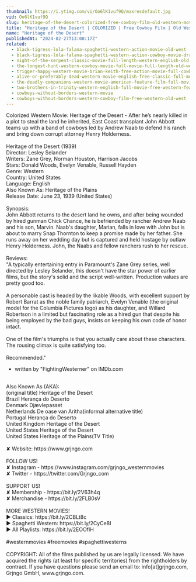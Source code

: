 ```yaml
---
thumbnail: https://i.ytimg.com/vi/Oo6lK1vuf9Q/maxresdefault.jpg
vid: Oo6lK1vuf9Q
slug: heritage-of-the-desert-colorized-free-cowboy-film-old-western-movie
title: "Heritage of the Desert | COLORIZED | Free Cowboy Film | Old Western Movie"
name: "Heritage of the Desert"
publishedAt: "2024-02-27T13:00:17Z"
related:
  - black-tigress-lola-falana-spaghetti-western-action-movie-old-west
  - black-tigress-lola-falana-spaghetti-western-action-cowboy-movie-drama
  - night-of-the-serpent-classic-movie-full-length-western-english-old-cowboy-movie
  - the-longest-hunt-western-cowboy-movie-full-movie-full-length-old-western-free-film
  - trigger-happy-western-movie-brian-keith-free-action-movie-full-cowboy-films-full-movies
  - alive-or-preferably-dead-western-movie-english-free-classic-full-movie
  - the-deadly-companions-western-movie-american-feature-film-full-movie-english-free-films
  - two-brothers-in-trinity-western-english-full-movie-free-western-feature-film-spaghetti-western
  - cowboys-without-borders-western-movie
  - cowboys-without-borders-western-cowboy-film-free-western-old-west
---
```


Colorized Western Movie: Heritage of the Desert - After he’s nearly killed in a plot to steal the land he inherited, East Coast transplant John Abbott teams up with a band of cowboys led by Andrew Naab to defend his ranch and bring down corrupt attorney Henry Holderness.<br />
<br />
Heritage of the Desert (1939)<br />
Director: Lesley Selander<br />
Writers: Zane Grey, Norman Houston, Harrison Jacobs<br />
Stars: Donald Woods, Evelyn Venable, Russell Hayden<br />
Genre: Western<br />
Country: United States<br />
Language: English<br />
Also Known As: Heritage of the Plains<br />
Release Date: June 23, 1939 (United States)<br />
<br />
Synopsis:<br />
John Abbott returns to the desert land he owns, and after being wounded by hired gunman Chick Chance, he is befriended by rancher Andrew Naab and his son, Marvin. Naab's daughter, Marian, falls in love with John but is about to marry Snap Thornton to keep a promise made by her father. She runs away on her wedding day but is captured and held hostage by outlaw Henry Holderness. John, the Naabs and fellow ranchers rush to her rescue.<br />
<br />
Reviews:<br />
"A typically entertaining entry in Paramount's Zane Grey series, well directed by Lesley Selander, this doesn't have the star power of earlier films, but the story's solid and the script well-written. Production values are pretty good too.<br />
<br />
A personable cast is headed by the likable Woods, with excellent support by Robert Barrat as the noble family patriarch, Evelyn Venable (the original model for the Columbia Pictures logo) as his daughter, and Willard Robertson in a limited but fascinating role as a hired gun that despite his being employed by the bad guys, insists on keeping his own code of honor intact.<br />
<br />
One of the film's triumphs is that you actually care about these characters. The rousing climax is quite satisfying too.<br />
<br />
Recommended."<br />
- written by "FightingWesterner" on IMDb.com<br />
<br />
Also Known As (AKA):<br />
(original title) Heritage of the Desert<br />
Brazil Herança do Deserto<br />
Denmark Djævlepasset<br />
Netherlands De oase van Aritha(informal alternative title)<br />
Portugal Herança do Deserto<br />
United Kingdom Heritage of the Desert<br />
United States Heritage of the Desert<br />
United States Heritage of the Plains(TV Title)<br />
<br />
✘ Website: https://www.grjngo.com<br />
<br />
FOLLOW US!<br />
✘ Instagram - https://www.instagram.com/grjngo_westernmovies<br />
✘ Twitter - https://twitter.com/Grjngo_com<br />
<br />
SUPPORT US!<br />
✘ Membership - https://bit.ly/2V63h4q<br />
✘ Merchandise - https://bit.ly/2FLB0sV<br />
<br />
MORE WESTERN MOVIES! <br />
► Classics: https://bit.ly/2CBLt8c <br />
► Spaghetti Western: https://bit.ly/2CyCe8I <br />
► All Playlists: https://bit.ly/2EOOfIH <br />
<br />
#westernmovies #freemovies #spaghettiwesterns<br />
<br />
COPYRIGHT: All of the films published by us are legally licensed. We have acquired the rights (at least for specific territories) from the rightholders by contract. If you have questions please send an email to: info[at]grjngo.com, Grjngo GmbH, www.grjngo.com.